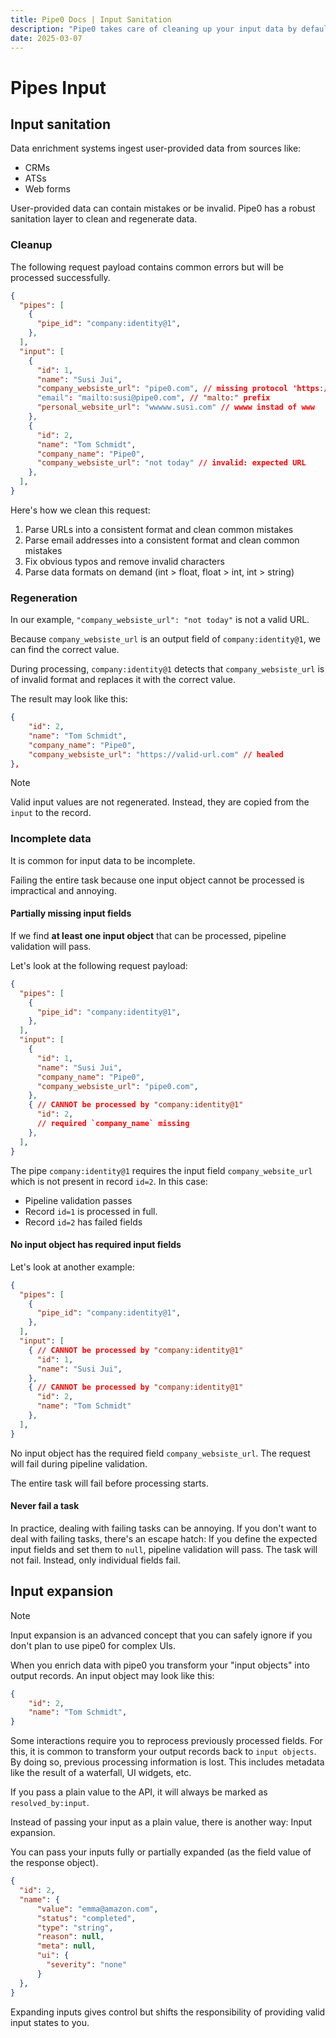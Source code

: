 ```yaml
---
title: Pipe0 Docs | Input Sanitation
description: "Pipe0 takes care of cleaning up your input data by default"
date: 2025-03-07
---
```


# Pipes Input

## Input sanitation

Data enrichment systems ingest user-provided data from sources like:

- CRMs
- ATSs
- Web forms

User-provided data can contain mistakes or be invalid. Pipe0 has a robust sanitation layer to clean
and regenerate data.

### Cleanup

The following <AppLink linkType='pipelineRequest'>request payload</AppLink> contains
common errors but will be processed successfully.

```json
{
  "pipes": [
    { 
      "pipe_id": "company:identity@1",
    },
  ],
  "input": [
    {
      "id": 1,
      "name": "Susi Jui",
      "company_websiste_url": "pipe0.com", // missing protocol 'https://'
      "email": "mailto:susi@pipe0.com", // "malto:" prefix
      "personal_website_url": "wwwww.susi.com" // wwww instad of www
    },
    {
      "id": 2,
      "name": "Tom Schmidt",
      "company_name": "Pipe0",
      "company_websiste_url": "not today" // invalid: expected URL
    },
  ],
}
```

Here's how we clean this request:

1. Parse URLs into a consistent format and clean common mistakes
1. Parse email addresses into a consistent format and clean common mistakes
1. Fix obvious typos and remove invalid characters
1. Parse data formats on demand (int > float, float > int, int > string)

### Regeneration

In our example, `"company_websiste_url": "not today"` is not a valid URL.

Because `company_websiste_url` is an <AppLink linkType="outputField">output field</AppLink> of `company:identity@1`,
we can find the correct value.

During processing, `company:identity@1` detects that `company_websiste_url` is of invalid format 
and replaces it with the correct value.

The result may look like this:

```json
{
    "id": 2,
    "name": "Tom Schmidt",
    "company_name": "Pipe0",
    "company_websiste_url": "https://valid-url.com" // healed
},
```

> [!NOTE]
> 
> Valid input values are not regenerated. Instead, they are copied from the `input` to the <AppLink linkType="record">record</AppLink>.

### Incomplete data

It is common for input data to be incomplete.

Failing the entire task because one input object cannot be processed is impractical and annoying.

#### Partially missing input fields

If we find **at least one input object** that can be processed, <AppLink linkType="pipelineValidation">pipeline validation</AppLink> will pass.

Let's look at the following request payload:

```json
{
  "pipes": [
    { 
      "pipe_id": "company:identity@1",
    },
  ],
  "input": [
    {
      "id": 1,
      "name": "Susi Jui",
      "company_name": "Pipe0",
      "company_websiste_url": "pipe0.com",
    },
    { // CANNOT be processed by "company:identity@1"
      "id": 2,
      // required `company_name` missing
    },
  ],
}
```

The pipe `company:identity@1` requires the input field `company_website_url` which is not present
in record `id=2`. In this case:

- Pipeline validation passes
- Record `id=1` is processed in full.
- Record `id=2` has failed fields

#### No input object has required input fields

Let's look at another example:


```json
{
  "pipes": [
    { 
      "pipe_id": "company:identity@1",
    },
  ],
  "input": [
    { // CANNOT be processed by "company:identity@1"
      "id": 1,
      "name": "Susi Jui",
    },
    { // CANNOT be processed by "company:identity@1"
      "id": 2,
      "name": "Tom Schmidt"
    },
  ],
}
```

No input object has the required field `company_websiste_url`. The request will fail during <AppLink linkType="pipelineValidation">pipeline validation</AppLink>.

The entire task will fail before processing starts.

#### Never fail a task

In practice, dealing with failing tasks can be annoying. If you don't want to deal 
with failing tasks, there's an escape hatch: If you define the expected input fields and set them to `null`, pipeline validation will
pass. The task will not fail. Instead, only individual fields fail.

## Input expansion

> [!NOTE]
>
> Input expansion is an advanced concept that you can safely ignore if you don't plan to use pipe0 for complex UIs.

When you enrich data with pipe0 you transform your "input objects" into output records. An input object may look like this:

```json
{
    "id": 2,
    "name": "Tom Schmidt",
}
```
Some interactions require you to reprocess previously processed fields. For this, it is common to transform your output records
back to `input objects`. By doing so, previous processing information is lost. This includes metadata like 
the result of a waterfall, UI widgets, etc.

If you pass a plain value to the API, it will always be marked as `resolved_by:input`.

Instead of passing your input as a plain value, there is another way: Input expansion.

You can pass your inputs fully or partially expanded (as the field value of the response object).

```json
{
  "id": 2,
  "name": {
      "value": "emma@amazon.com",
      "status": "completed",
      "type": "string",
      "reason": null,
      "meta": null,
      "ui": {
        "severity": "none"
      }
  },
}
```

Expanding inputs gives control but shifts the responsibility of providing valid input states to you.


